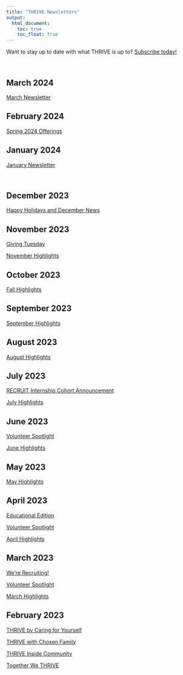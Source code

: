 ```yaml
---
title: "THRIVE Newsletters"
output:
  html_document:
    toc: true
    toc_float: true
---
```


Want to stay up to date with what THRIVE is up to? [Subscribe today!](https://mailchi.mp/71ebc44f2d34/together-we-thrive)

<br>

## March 2024

[March Newsletter](https://us21.campaign-archive.com/?u=a02f1aa6167215ff212747d0b&id=d55bf37474)

## February 2024

[Spring 2024 Offerings](https://mailchi.mp/c4359c814fdd/happy-holidays-and-december-news-12679007)

## January 2024

[January Newsletter](https://mailchi.mp/a09e177c2411/happy-holidays-and-december-news-12673241)

<br>

## December 2023

[Happy Holidays and December News](https://us21.campaign-archive.com/?u=a55dc7a557c8e1c98ba1d9d54&id=68a73a3faf)

## November 2023

[Giving Tuesday](https://us21.campaign-archive.com/?u=a55dc7a557c8e1c98ba1d9d54&id=ad68b00120)

[November Highlights](https://mailchi.mp/97bbbe2ee437/together-we-thrive-12660470)

## October 2023

[Fall Highlights](https://mailchi.mp/5eef3dc1d32d/together-we-thrive-12655784)

## September 2023

[September Highlights](https://us21.campaign-archive.com/?u=a55dc7a557c8e1c98ba1d9d54&id=51389f3b68)

## August 2023

[August Highlights](https://us21.campaign-archive.com/?u=a55dc7a557c8e1c98ba1d9d54&id=24c1553b43)

## July 2023

[RECRUIT Internship Cohort Announcement](https://mailchi.mp/02f26553c8de/together-we-thrive-12615457)

[July Highlights](https://us21.campaign-archive.com/?u=a55dc7a557c8e1c98ba1d9d54&id=4c8d601473)

## June 2023

[Volunteer Spotlight](https://us21.campaign-archive.com/?u=a55dc7a557c8e1c98ba1d9d54&id=0654171331)

[June Highlights](https://us21.campaign-archive.com/?u=a55dc7a557c8e1c98ba1d9d54&id=5a5b155e7c)

## May 2023

[May Highlights](https://us21.campaign-archive.com/?u=a55dc7a557c8e1c98ba1d9d54&id=ba08a2f517)

## April 2023

[Educational Edition](https://mailchi.mp/cc6a598c646b/together-we-thrive-476506)

[Volunteer Spotlight](https://us21.campaign-archive.com/?u=a55dc7a557c8e1c98ba1d9d54&id=1ae41fa44f)

[April Highlights](https://us21.campaign-archive.com/?u=a55dc7a557c8e1c98ba1d9d54&id=fa76602317)

## March 2023

[We're Recruiting!](https://us21.campaign-archive.com/?u=a55dc7a557c8e1c98ba1d9d54&id=bebea2e3f0)

[Volunteer Spotlight](https://us21.campaign-archive.com/?u=a55dc7a557c8e1c98ba1d9d54&id=8c366172c0)

[March Highlights](https://us21.campaign-archive.com/?u=a55dc7a557c8e1c98ba1d9d54&id=5dd3c3ab32)

## February 2023

[THRIVE by Caring for Yourself](https://us21.campaign-archive.com/?u=a55dc7a557c8e1c98ba1d9d54&id=c09d6f7a5a)

[THRIVE with Chosen Family](https://us21.campaign-archive.com/?u=a55dc7a557c8e1c98ba1d9d54&id=e51a4b2853)

[THRIVE Inside Community](https://us21.campaign-archive.com/?u=a55dc7a557c8e1c98ba1d9d54&id=018180bf1b)

[Together We THRIVE](https://us21.campaign-archive.com/?u=a55dc7a557c8e1c98ba1d9d54&id=0ce84c6558)

